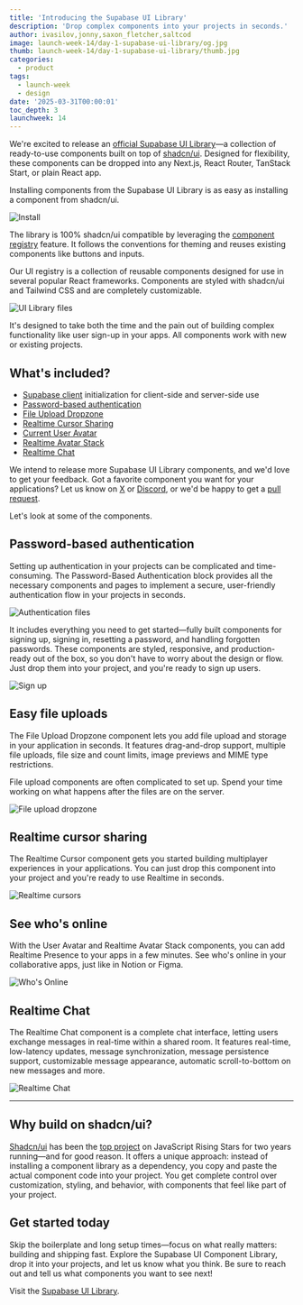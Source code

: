 ```yaml
---
title: 'Introducing the Supabase UI Library'
description: 'Drop complex components into your projects in seconds.'
author: ivasilov,jonny,saxon_fletcher,saltcod
image: launch-week-14/day-1-supabase-ui-library/og.jpg
thumb: launch-week-14/day-1-supabase-ui-library/thumb.jpg
categories:
  - product
tags:
  - launch-week
  - design
date: '2025-03-31T00:00:01'
toc_depth: 3
launchweek: 14
---
```


We're excited to release an [official Supabase UI Library](https://supabase.com/ui)—a collection of ready-to-use components built on top of [shadcn/ui](https://ui.shadcn.com/). Designed for flexibility, these components can be dropped into any Next.js, React Router, TanStack Start, or plain React app.

Installing components from the Supabase UI Library is as easy as installing a component from shadcn/ui.

<Img wide alt="Install" src="/images/blog/launch-week-14/day-1-supabase-ui-library/install.jpg" />

The library is 100% shadcn/ui compatible by leveraging the [component registry](https://x.com/shadcn/status/1829646556318089509) feature. It follows the conventions for theming and reuses existing components like buttons and inputs.

Our UI registry is a collection of reusable components designed for use in several popular React frameworks. Components are styled with shadcn/ui and Tailwind CSS and are completely customizable.

<Img
  wide
  alt="UI Library files"
  src="/images/blog/launch-week-14/day-1-supabase-ui-library/day-1-folder-structure.jpg"
/>

It's designed to take both the time and the pain out of building complex functionality like user sign-up in your apps. All components work with new or existing projects.

## What's included?

- [Supabase client](https://supabase.com/ui/docs/nextjs/client) initialization for client-side and server-side use
- [Password-based authentication](https://supabase.com/ui/docs/nextjs/password-based-auth)
- [File Upload Dropzone](https://supabase.com/ui/docs/nextjs/dropzone)
- [Realtime Cursor Sharing](https://supabase.com/ui/docs/nextjs/realtime-cursor)
- [Current User Avatar](https://supabase.com/ui/docs/nextjs/current-user-avatar)
- [Realtime Avatar Stack](https://supabase.com/ui/docs/nextjs/realtime-avatar-stack)
- [Realtime Chat](https://supabase.com/ui/docs/tanstack/realtime-chat)

We intend to release more Supabase UI Library components, and we'd love to get your feedback. Got a favorite component you want for your applications? Let us know on [X](https://x.com/supabase) or [Discord](https://discord.supabase.com/), or we'd be happy to get a [pull request](https://github.com/supabase/supabase).

Let's look at some of the components.

## Password-based authentication

Setting up authentication in your projects can be complicated and time-consuming. The Password-Based Authentication block provides all the necessary components and pages to implement a secure, user-friendly authentication flow in your projects in seconds.

<Img
  wide
  alt="Authentication files"
  src="/images/blog/launch-week-14/day-1-supabase-ui-library/supabase-ui-password-based-auth-02.jpg"
/>

It includes everything you need to get started—fully built components for signing up, signing in, resetting a password, and handling forgotten passwords. These components are styled, responsive, and production-ready out of the box, so you don't have to worry about the design or flow. Just drop them into your project, and you're ready to sign up users.

<Img
  wide
  alt="Sign up"
  src="/images/blog/launch-week-14/day-1-supabase-ui-library/supabase-ui-password-based-auth.jpg"
/>

## Easy file uploads

The File Upload Dropzone component lets you add file upload and storage in your application in seconds. It features drag-and-drop support,
multiple file uploads, file size and count limits, image previews and MIME type restrictions.

File upload components are often complicated to set up. Spend your time working on what happens after the files are on the server.

<Img
  wide
  alt="File upload dropzone"
  src="/images/blog/launch-week-14/day-1-supabase-ui-library/supabase-ui-dropzone.jpg"
/>

## Realtime cursor sharing

The Realtime Cursor component gets you started building multiplayer experiences in your applications. You can just drop this component into your project and you're ready to use Realtime in seconds.

<Img
  wide
  alt="Realtime cursors"
  src="/images/blog/launch-week-14/day-1-supabase-ui-library/supabase-ui-realtime-cursors.jpg"
/>

## See who's online

With the User Avatar and Realtime Avatar Stack components, you can add Realtime Presence to your apps in a few minutes. See who's online in your collaborative apps, just like in Notion or Figma.

<Img
  wide
  alt="Who's Online"
  src="/images/blog/launch-week-14/day-1-supabase-ui-library/whos-online.jpg"
/>

## Realtime Chat

The Realtime Chat component is a complete chat interface, letting users exchange messages in real-time within a shared room. It features real-time, low-latency updates, message synchronization, message persistence support, customizable message appearance, automatic scroll-to-bottom on new messages and more.

<Img
  wide
  alt="Realtime Chat"
  src="/images/blog/launch-week-14/day-1-supabase-ui-library/realtime-chat.jpg"
/>

---

## Why build on shadcn/ui?

[Shadcn/ui](https://ui.shadcn.com/) has been the [top project](https://risingstars.js.org/2024/en#section-all) on JavaScript Rising Stars for two years running—and for good reason. It offers a unique approach: instead of installing a component library as a dependency, you copy and paste the actual component code into your project. You get complete control over customization, styling, and behavior, with components that feel like part of your project.

## Get started today

Skip the boilerplate and long setup times—focus on what really matters: building and shipping fast. Explore the Supabase UI Component Library, drop it into your projects, and let us know what you think. Be sure to reach out and tell us what components you want to see next!

Visit the [Supabase UI Library](https://supabase.com/ui).
